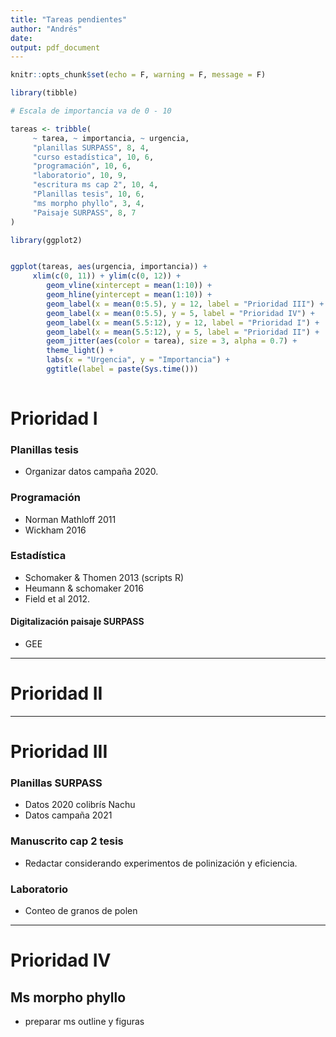 ```yaml
---
title: "Tareas pendientes"
author: "Andrés"
date: 
output: pdf_document
---
```


```r
knitr::opts_chunk$set(echo = F, warning = F, message = F)
```


```r

library(tibble)

# Escala de importancia va de 0 - 10

tareas <- tribble(
     ~ tarea, ~ importancia, ~ urgencia,
     "planillas SURPASS", 8, 4,
     "curso estadística", 10, 6,
     "programación", 10, 6,
     "laboratorio", 10, 9,
     "escritura ms cap 2", 10, 4,
     "Planillas tesis", 10, 6,
     "ms morpho phyllo", 3, 4,
     "Paisaje SURPASS", 8, 7
)

library(ggplot2)


ggplot(tareas, aes(urgencia, importancia)) +
     xlim(c(0, 11)) + ylim(c(0, 12)) +
        geom_vline(xintercept = mean(1:10)) +
        geom_hline(yintercept = mean(1:10)) +
        geom_label(x = mean(0:5.5), y = 12, label = "Prioridad III") +
        geom_label(x = mean(0:5.5), y = 5, label = "Prioridad IV") +
        geom_label(x = mean(5.5:12), y = 12, label = "Prioridad I") +
        geom_label(x = mean(5.5:12), y = 5, label = "Prioridad II") + 
        geom_jitter(aes(color = tarea), size = 3, alpha = 0.7) + 
        theme_light() +
        labs(x = "Urgencia", y = "Importancia") +
        ggtitle(label = paste(Sys.time()))
        
```

\pagebreak

# Prioridad I 


### Planillas tesis
- Organizar datos campaña 2020.

### Programación
- Norman Mathloff 2011
- Wickham 2016 

### Estadística
- Schomaker & Thomen 2013 (scripts R)
- Heumann & schomaker 2016
- Field et al 2012.

#### Digitalización paisaje SURPASS
- GEE

------------------------------------

# Prioridad II




----------------------------------------

# Prioridad III

### Planillas SURPASS
- Datos 2020 colibrís Nachu
- Datos campaña 2021

### Manuscrito cap 2 tesis
- Redactar considerando experimentos de polinización y eficiencia.

### Laboratorio
- Conteo de granos de polen



------------------------------------
# Prioridad IV

## Ms morpho phyllo
- preparar ms outline y figuras












